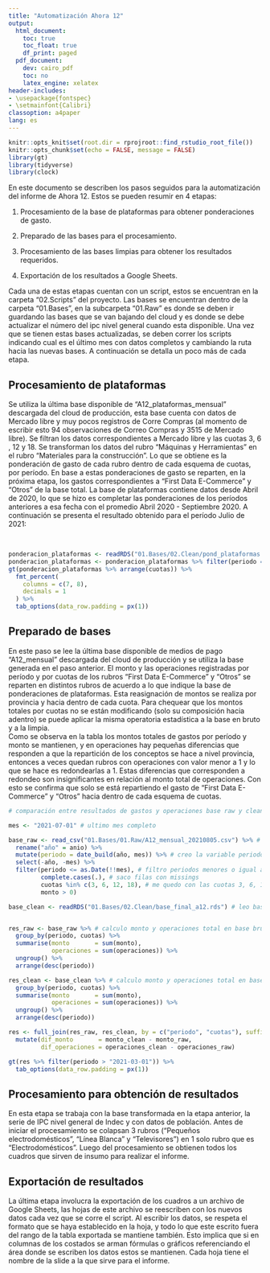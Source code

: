 ```yaml
---
title: "Automatización Ahora 12"
output:
  html_document:
    toc: true
    toc_float: true
    df_print: paged
  pdf_document:
    dev: cairo_pdf
    toc: no
    latex_engine: xelatex
header-includes:
- \usepackage{fontspec}
- \setmainfont{Calibri}
classoption: a4paper
lang: es
---
```


```r
knitr::opts_knit$set(root.dir = rprojroot::find_rstudio_root_file())
knitr::opts_chunk$set(echo = FALSE, message = FALSE)
library(gt)
library(tidyverse)
library(clock)
```

En este documento se describen los pasos seguidos para la automatización del informe de Ahora 12. Estos se pueden resumir en 4 etapas:

1.  Procesamiento de la base de plataformas para obtener ponderaciones de gasto.

2.  Preparado de las bases para el procesamiento.

3.  Procesamiento de las bases limpias para obtener los resultados requeridos.

4.  Exportación de los resultados a Google Sheets.

Cada una de estas etapas cuentan con un script, estos se encuentran en la carpeta "02.Scripts" del proyecto. Las bases se encuentran dentro de la carpeta "01.Bases", en la subcarpeta "01.Raw" es donde se deben ir guardando las bases que se van bajando del cloud y es donde se debe actualizar el número del ipc nivel general cuando esta disponible. Una vez que se tienen estas bases actualizadas, se deben correr los scripts indicando cual es el último mes con datos completos y cambiando la ruta hacia las nuevas bases. A continuación se detalla un poco más de cada etapa.  


## Procesamiento de plataformas

Se utiliza la última base disponible de "A12_plataformas_mensual" descargada del cloud de producción, esta base cuenta con datos de Mercado libre y muy pocos registros de Corre Compras (al momento de escribir esto 94 observaciones de Correo Compras y 3515 de Mercado libre). Se filtran los datos correspondientes a Mercado libre y las cuotas 3, 6 , 12 y 18. Se transforman los datos del rubro "Máquinas y Herramientas" en el rubro "Materiales para la construcción". Lo que se obtiene es la ponderación de gasto de cada rubro dentro de cada esquema de cuotas, por período. En base a estas ponderaciones de gasto se reparten, en la próxima etapa, los gastos correspondientes a "First Data E-Commerce" y "Otros" de la base total. La base de plataformas contiene datos desde Abril de 2020, lo que se hizo es completar las ponderaciones de los períodos anteriores a esa fecha con el promedio Abril 2020 - Septiembre 2020. A continuación se presenta el resultado obtenido para el período Julio de 2021:
  
<br>

```r
ponderacion_plataformas <- readRDS("01.Bases/02.Clean/pond_plataformas.rds")
ponderacion_plataformas <- ponderacion_plataformas %>% filter(periodo == "2021-07-01")
gt(ponderacion_plataformas %>% arrange(cuotas)) %>%
  fmt_percent(
    columns = c(7, 8),
    decimals = 1
  ) %>%
  tab_options(data_row.padding = px(1))
```


## Preparado de bases

En este paso se lee la última base disponible de medios de pago "A12_mensual" descargada del cloud de producción y se utiliza la base generada en el paso anterior. El monto y las operaciones registradas por período y por cuotas de los rubros "First Data E-Commerce" y "Otros" se reparten en distintos rubros de acuerdo a lo que indique la base de ponderaciones de plataformas. Esta reasignación de montos se realiza por provincia y hacia dentro de cada cuota. Para chequear que los montos totales por cuotas no se están modificando (solo su composición hacia adentro) se puede aplicar la misma operatoria estadística a la base en bruto y a la limpia.  
Como se observa en la tabla los montos totales de gastos por período y monto se mantienen, y en operaciones hay pequeñas diferencias que responden a que la repartición de los conceptos se hace a nivel provincia, entonces a veces quedan rubros con operaciones con valor menor a 1 y lo que se hace es redondearlas a 1. Estas diferencias que corresponden a redondeo son insignificantes en relación al monto total de operaciones. Con esto se confirma que solo se está repartiendo el gasto de "First Data E-Commerce" y "Otros" hacia dentro de cada esquema de cuotas.


```r
# comparación entre resultados de gastos y operaciones base raw y clean

mes <- "2021-07-01" # ultimo mes completo

base_raw <- read_csv("01.Bases/01.Raw/A12_mensual_20210805.csv") %>% # leo base en bruto
  rename("año" = anio) %>%
  mutate(periodo = date_build(año, mes)) %>% # creo la variable periodo
  select(-año, -mes) %>%
  filter(periodo <= as.Date(!!mes), # filtro periodos menores o igual al señalado arriba
         complete.cases(.), # saco filas con missings
         cuotas %in% c(3, 6, 12, 18), # me quedo con las cuotas 3, 6, 12 y 18
         monto > 0)

base_clean <- readRDS("01.Bases/02.Clean/base_final_a12.rds") # leo base limpia


res_raw <- base_raw %>% # calculo monto y operaciones total en base bruta
  group_by(periodo, cuotas) %>% 
  summarise(monto       = sum(monto),
            operaciones = sum(operaciones)) %>% 
  ungroup() %>% 
  arrange(desc(periodo))

res_clean <- base_clean %>% # calculo monto y operaciones total en base transformada
  group_by(periodo, cuotas) %>% 
  summarise(monto       = sum(monto),
            operaciones = sum(operaciones)) %>% 
  ungroup() %>% 
  arrange(desc(periodo))

res <- full_join(res_raw, res_clean, by = c("periodo", "cuotas"), suffix = c("_raw", "_clean")) %>% 
  mutate(dif_monto       = monto_clean - monto_raw,
         dif_operaciones = operaciones_clean - operaciones_raw)

gt(res %>% filter(periodo > "2021-03-01")) %>%
  tab_options(data_row.padding = px(1))


```



## Procesamiento para obtención de resultados

En esta etapa se trabaja con la base transformada en la etapa anterior, la serie de IPC nivel general de Indec y con datos de población. Antes de iniciar el procesamiento se colapsan 3 rubros ("Pequeños electrodomésticos", "Línea Blanca" y "Televisores") en 1 solo rubro que es "Electrodomésticos". Luego del procesamiento se obtienen todos los cuadros que sirven de insumo para realizar el informe.

## Exportación de resultados

La última etapa involucra la exportación de los cuadros a un archivo de Google Sheets, las hojas de este archivo se reescriben con los nuevos datos cada vez que se corre el script. Al escribir los datos, se respeta el formato que se haya establecido en la hoja, y todo lo que este escrito fuera del rango de la tabla exportada se mantiene también. Esto implica que si en columnas de los costados se arman fórmulas o gráficos referenciando el área donde se escriben los datos estos se mantienen. Cada hoja tiene el nombre de la slide a la que sirve para el informe.















